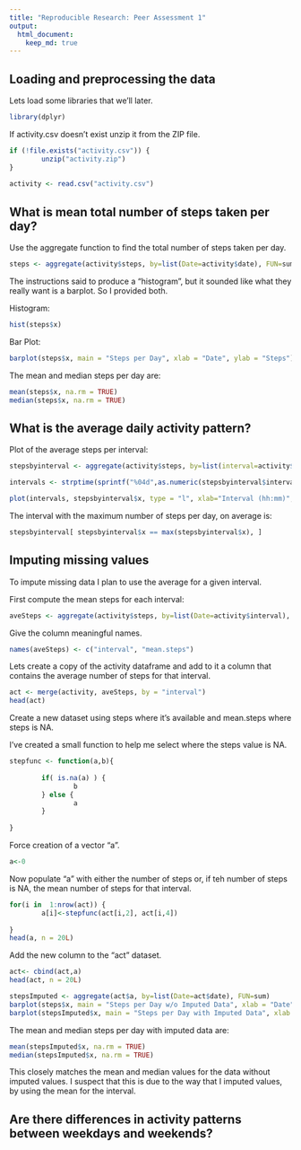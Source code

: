 ```yaml
---
title: "Reproducible Research: Peer Assessment 1"
output: 
  html_document:
    keep_md: true
---
```



## Loading and preprocessing the data
Lets load some libraries that we'll later.

```r
library(dplyr)
```

If activity.csv doesn't exist unzip it from the ZIP file.  

```r
if (!file.exists("activity.csv")) {
        unzip("activity.zip")
}
 
activity <- read.csv("activity.csv")
```

## What is mean total number of steps taken per day?

Use the aggregate function to find the total number of steps taken per day.  

```r
steps <- aggregate(activity$steps, by=list(Date=activity$date), FUN=sum)
```

The instructions said to produce a "histogram", but it sounded like what they really want is a barplot.  So I provided both.  

Histogram:
```r
hist(steps$x)
```

Bar Plot:
```r
barplot(steps$x, main = "Steps per Day", xlab = "Date", ylab = "Steps")
```

The mean and median steps per day are:  

```r
mean(steps$x, na.rm = TRUE)
median(steps$x, na.rm = TRUE)
```


## What is the average daily activity pattern?

Plot of the average steps per interval:

```r
stepsbyinterval <- aggregate(activity$steps, by=list(interval=activity$interval), FUN=mean, na.rm = TRUE)

intervals <- strptime(sprintf("%04d",as.numeric(stepsbyinterval$interval)), format = "%H%M")

plot(intervals, stepsbyinterval$x, type = "l", xlab="Interval (hh:mm)", ylab="Steps per Interval")
```  

The interval with the maximum number of steps per day, on average is:

```r

stepsbyinterval[ stepsbyinterval$x == max(stepsbyinterval$x), ]

```


## Imputing missing values

To impute missing data I plan to use the average for a given interval.  

First compute the mean steps for each interval:

```r
aveSteps <- aggregate(activity$steps, by=list(Date=activity$interval), FUN=mean, na.rm=TRUE)
```

Give the column meaningful names.

```r
names(aveSteps) <- c("interval", "mean.steps")
```

Lets create a copy of the activity dataframe and add to it a column that contains the 
average number of steps for that interval.

```r
act <- merge(activity, aveSteps, by = "interval")
head(act)
```

Create a new dataset using steps where it's available and mean.steps where steps is NA.

I've created a small function to help me select where the steps value is NA.

```r
stepfunc <- function(a,b){
        
        if( is.na(a) ) {
                b
        } else {
                a
        }
        
} 
```

Force creation of a vector "a".
```r
a<-0
```

Now populate "a" with either the number of steps or, if teh number of steps is NA, the mean number of steps for that interval.
```r
for(i in  1:nrow(act)) {
        a[i]<-stepfunc(act[i,2], act[i,4])
        
}
head(a, n = 20L)
```

Add the new column to the "act" dataset.
```r
act<- cbind(act,a)
head(act, n = 20L)
```


```r
stepsImputed <- aggregate(act$a, by=list(Date=act$date), FUN=sum)
barplot(steps$x, main = "Steps per Day w/o Imputed Data", xlab = "Date", ylab = "Steps")
barplot(stepsImputed$x, main = "Steps per Day with Imputed Data", xlab = "Date", ylab = "Steps")

```

The mean and median steps per day with imputed data are:  

```r
mean(stepsImputed$x, na.rm = TRUE)
median(stepsImputed$x, na.rm = TRUE)
```

This closely matches the mean and median values for the data without imputed values.  I suspect that this is due to the way that I imputed values, by using the mean for the interval.


## Are there differences in activity patterns between weekdays and weekends?




